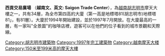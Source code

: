 {{unreferenced|time=2014-02-22T10:56:37+00:00}}
{{Infobox Skyscraper
| building_name    = 西貢交易廣場
| native_name      = Saigon Trade Center
| native_name_lang =
| image            = Saigon Trade Center 21112013.JPG
| image_alt        =
| caption          = 西貢交易廣場外觀
| image_map        =
| map_alt          =
| map_caption      =
| former_name      = 
| year_highest     =
| year_end         =
| plural           =
| location_country = {{VNM}}
| location         =[[胡志明市|胡志明市]]1區
| coordinates      =
| status           = 完成
| groundbreaking   = 1993年
| constructed      = 1994年
| est_completion   =
| topped_out       = 1997年
| opening          = 1997年7月
| demolished       =
| destroyed        =
| cancelled        =
| use              = [[購物中心|購物中心]] 及辦公室
| antenna_spire    = {{Convert|160|m|ft|0}}
| roof             = {{Convert|145|m|ft|0}}
| top_floor        = {{Convert|137|m|ft|0}}
| floor_count      = 34 (及地下2層)
| elevator_count   = 12
| cost             =
| floor_area       = 55792[[平方公尺|平方公尺]]
| architect        = WMKY Architects Engineer Ltd. (Hong Kong) 
| engineer         = 
| main_contractor  = 
| contractor       =
| developer        = LUKS Industrial Ltd. (Hong Kong)
| owner            =
| management       =
| references       =
}}
'''西貢交易廣場'''  （'''越南文、英文: Saigon Trade Center'''），為[[越南|越南]][[胡志明市|胡志明市]]摩天大樓之一，共有34層，為全市第四高的大廈（第一高是地標塔81(胡志明市)地標塔81」，有81層）。大廈於1994年開始建設，並於1997年7月開放。在大廈最高的一層，有一家叫"全景圖"的咖啡店裡，遊客可以在他們的位子看到的城市景觀和天際線。

[[Category:胡志明市建築物|Category:胡志明市建築物]]
[[Category:1997年完工建築物|Category:1997年完工建築物]]
[[Category:越南摩天大楼|Category:越南摩天大楼]]
[[Category:150米至199米高的摩天大樓|Category:150米至199米高的摩天大樓]]